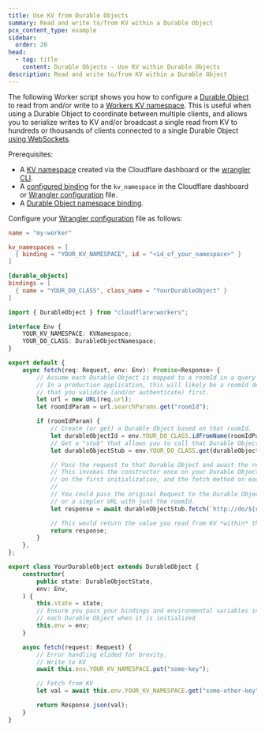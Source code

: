 ```yaml
---
title: Use KV from Durable Objects
summary: Read and write to/from KV within a Durable Object
pcx_content_type: example
sidebar:
  order: 20
head:
  - tag: title
    content: Durable Objects - Use KV within Durable Objects
description: Read and write to/from KV within a Durable Object
---
```


The following Worker script shows you how to configure a [Durable Object](/durable-objects/) to read from and/or write to a [Workers KV namespace](/kv/concepts/how-kv-works/). This is useful when using a Durable Object to coordinate between multiple clients, and allows you to serialize writes to KV and/or broadcast a single read from KV to hundreds or thousands of clients connected to a single Durable Object [using WebSockets](/durable-objects/api/websockets/).

Prerequisites:

- A [KV namespace](/kv/api/) created via the Cloudflare dashboard or the [wrangler CLI](/workers/wrangler/install-and-update/).
- A [configured binding](/kv/concepts/kv-bindings/) for the `kv_namespace` in the Cloudflare dashboard or [Wrangler configuration](/workers/wrangler/configuration) file.
- A [Durable Object namespace binding](/workers/wrangler/configuration/#durable-objects).

Configure your [Wrangler configuration](/workers/wrangler/configuration) file as follows:

```toml
name = "my-worker"

kv_namespaces = [
  { binding = "YOUR_KV_NAMESPACE", id = "<id_of_your_namespace>" }
]

[durable_objects]
bindings = [
  { name = "YOUR_DO_CLASS", class_name = "YourDurableObject" }
]
```

```ts
import { DurableObject } from "cloudflare:workers";

interface Env {
	YOUR_KV_NAMESPACE: KVNamespace;
	YOUR_DO_CLASS: DurableObjectNamespace;
}

export default {
	async fetch(req: Request, env: Env): Promise<Response> {
		// Assume each Durable Object is mapped to a roomId in a query parameter
		// In a production application, this will likely be a roomId defined by your application
		// that you validate (and/or authenticate) first.
		let url = new URL(req.url);
		let roomIdParam = url.searchParams.get("roomId");

		if (roomIdParam) {
			// Create (or get) a Durable Object based on that roomId.
			let durableObjectId = env.YOUR_DO_CLASS.idFromName(roomIdParam);
			// Get a "stub" that allows you to call that Durable Object
			let durableObjectStub = env.YOUR_DO_CLASS.get(durableObjectId);

			// Pass the request to that Durable Object and await the response
			// This invokes the constructor once on your Durable Object class (defined further down)
			// on the first initialization, and the fetch method on each request.
			//
			// You could pass the original Request to the Durable Object's fetch method
			// or a simpler URL with just the roomId.
			let response = await durableObjectStub.fetch(`http://do/${roomId}`);

			// This would return the value you read from KV *within* the Durable Object.
			return response;
		}
	},
};

export class YourDurableObject extends DurableObject {
	constructor(
		public state: DurableObjectState,
		env: Env,
	) {
		this.state = state;
		// Ensure you pass your bindings and environmental variables into
		// each Durable Object when it is initialized
		this.env = env;
	}

	async fetch(request: Request) {
		// Error handling elided for brevity.
		// Write to KV
		await this.env.YOUR_KV_NAMESPACE.put("some-key");

		// Fetch from KV
		let val = await this.env.YOUR_KV_NAMESPACE.get("some-other-key");

		return Response.json(val);
	}
}
```
